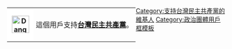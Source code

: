 <div style="float: left; border: {{{border-s|1}}}px solid #fcd116; margin: 1px;">
{| cellspacing="0" style="width: 238px; background: #dd0000;"
| style="width: 45px; height: 45px; background: white; text-align: center; font-size: {{{5|{{{id-s|14}}}}}}pt; color: {{{id-fc|black}}};" | '''[[File:Danghui.svg|40px]]'''
| style="font-size: {{{info-s|9}}}pt; padding: 4pt; line-height: 1.25em; color: {{{info-fc|black}}};" | 這個用戶支持'''[[台灣民主共產黨]]'''。
|}</div>
<includeonly>[[Category:支持台灣民主共產黨的維基人|{{PAGENAME}}]]</includeonly>
<noinclude>
[[Category:支持台灣民主共產黨的維基人]]
[[Category:政治團體用戶框模板]]
</noinclude>